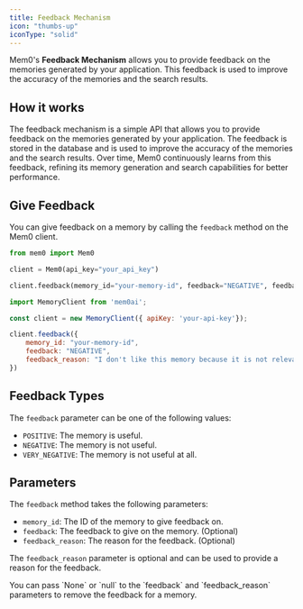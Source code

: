```yaml
---
title: Feedback Mechanism
icon: "thumbs-up"
iconType: "solid"
---
```


Mem0's **Feedback Mechanism** allows you to provide feedback on the memories generated by your application. This feedback is used to improve the accuracy of the memories and the search results.

## How it works

The feedback mechanism is a simple API that allows you to provide feedback on the memories generated by your application. The feedback is stored in the database and is used to improve the accuracy of the memories and the search results. Over time, Mem0 continuously learns from this feedback, refining its memory generation and search capabilities for better performance.

## Give Feedback

You can give feedback on a memory by calling the `feedback` method on the Mem0 client.

<CodeGroup>

```python Python
from mem0 import Mem0

client = Mem0(api_key="your_api_key")

client.feedback(memory_id="your-memory-id", feedback="NEGATIVE", feedback_reason="I don't like this memory because it is not relevant.")
```

```javascript JavaScript
import MemoryClient from 'mem0ai';

const client = new MemoryClient({ apiKey: 'your-api-key'});

client.feedback({
    memory_id: "your-memory-id", 
    feedback: "NEGATIVE", 
    feedback_reason: "I don't like this memory because it is not relevant."
})
```

</CodeGroup>

## Feedback Types

The `feedback` parameter can be one of the following values:

- `POSITIVE`: The memory is useful.
- `NEGATIVE`: The memory is not useful.
- `VERY_NEGATIVE`: The memory is not useful at all.

## Parameters

The `feedback` method takes the following parameters:

- `memory_id`: The ID of the memory to give feedback on.
- `feedback`: The feedback to give on the memory. (Optional)
- `feedback_reason`: The reason for the feedback. (Optional)

The `feedback_reason` parameter is optional and can be used to provide a reason for the feedback.

<Note>
You can pass `None` or `null` to the `feedback` and `feedback_reason` parameters to remove the feedback for a memory.
</Note>

